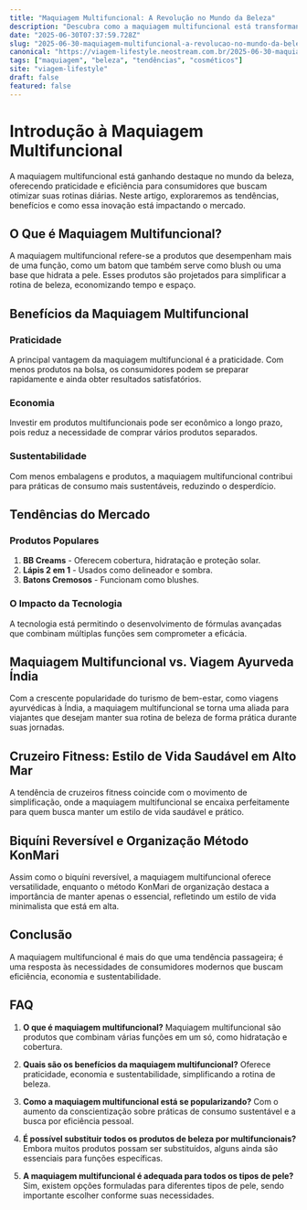 ```yaml
---
title: "Maquiagem Multifuncional: A Revolução no Mundo da Beleza"
description: "Descubra como a maquiagem multifuncional está transformando a indústria da beleza, oferecendo praticidade e inovação para consumidores modernos."
date: "2025-06-30T07:37:59.728Z"
slug: "2025-06-30-maquiagem-multifuncional-a-revolucao-no-mundo-da-beleza"
canonical: "https://viagem-lifestyle.neostream.com.br/2025-06-30-maquiagem-multifuncional-a-revolucao-no-mundo-da-beleza"
tags: ["maquiagem", "beleza", "tendências", "cosméticos"]
site: "viagem-lifestyle"
draft: false
featured: false
---
```


# Introdução à Maquiagem Multifuncional

A maquiagem multifuncional está ganhando destaque no mundo da beleza, oferecendo praticidade e eficiência para consumidores que buscam otimizar suas rotinas diárias. Neste artigo, exploraremos as tendências, benefícios e como essa inovação está impactando o mercado.

## O Que é Maquiagem Multifuncional?

A maquiagem multifuncional refere-se a produtos que desempenham mais de uma função, como um batom que também serve como blush ou uma base que hidrata a pele. Esses produtos são projetados para simplificar a rotina de beleza, economizando tempo e espaço.

## Benefícios da Maquiagem Multifuncional

### Praticidade

A principal vantagem da maquiagem multifuncional é a praticidade. Com menos produtos na bolsa, os consumidores podem se preparar rapidamente e ainda obter resultados satisfatórios.

### Economia

Investir em produtos multifuncionais pode ser econômico a longo prazo, pois reduz a necessidade de comprar vários produtos separados.

### Sustentabilidade

Com menos embalagens e produtos, a maquiagem multifuncional contribui para práticas de consumo mais sustentáveis, reduzindo o desperdício.

## Tendências do Mercado

### Produtos Populares

1. **BB Creams** - Oferecem cobertura, hidratação e proteção solar.
2. **Lápis 2 em 1** - Usados como delineador e sombra.
3. **Batons Cremosos** - Funcionam como blushes.

### O Impacto da Tecnologia

A tecnologia está permitindo o desenvolvimento de fórmulas avançadas que combinam múltiplas funções sem comprometer a eficácia.

## Maquiagem Multifuncional vs. Viagem Ayurveda Índia

Com a crescente popularidade do turismo de bem-estar, como viagens ayurvédicas à Índia, a maquiagem multifuncional se torna uma aliada para viajantes que desejam manter sua rotina de beleza de forma prática durante suas jornadas.

## Cruzeiro Fitness: Estilo de Vida Saudável em Alto Mar

A tendência de cruzeiros fitness coincide com o movimento de simplificação, onde a maquiagem multifuncional se encaixa perfeitamente para quem busca manter um estilo de vida saudável e prático.

## Biquíni Reversível e Organização Método KonMari

Assim como o biquíni reversível, a maquiagem multifuncional oferece versatilidade, enquanto o método KonMari de organização destaca a importância de manter apenas o essencial, refletindo um estilo de vida minimalista que está em alta.

## Conclusão

A maquiagem multifuncional é mais do que uma tendência passageira; é uma resposta às necessidades de consumidores modernos que buscam eficiência, economia e sustentabilidade.

## FAQ

1. **O que é maquiagem multifuncional?**
   Maquiagem multifuncional são produtos que combinam várias funções em um só, como hidratação e cobertura.

2. **Quais são os benefícios da maquiagem multifuncional?**
   Oferece praticidade, economia e sustentabilidade, simplificando a rotina de beleza.

3. **Como a maquiagem multifuncional está se popularizando?**
   Com o aumento da conscientização sobre práticas de consumo sustentável e a busca por eficiência pessoal.

4. **É possível substituir todos os produtos de beleza por multifuncionais?**
   Embora muitos produtos possam ser substituídos, alguns ainda são essenciais para funções específicas.

5. **A maquiagem multifuncional é adequada para todos os tipos de pele?**
   Sim, existem opções formuladas para diferentes tipos de pele, sendo importante escolher conforme suas necessidades.